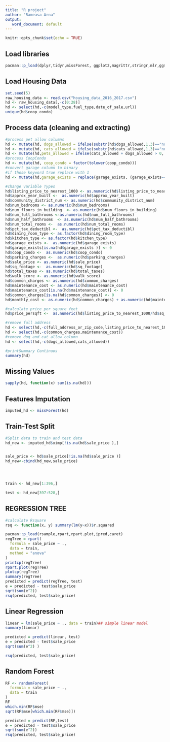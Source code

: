 ```yaml
---
title: "R project"
author: "Rameasa Arna"
output:
   word_document: default
---
```


```r
knitr::opts_chunk$set(echo = TRUE)
```

## Load libraries

```r
pacman::p_load(dplyr,tidyr,missForest, ggplot2,magrittr,stringr,mlr,ggmap)

```

## Load Housing Data

```r
set.seed(5)
raw_housing_data <- read.csv("housing_data_2016_2017.csv")
hd <- raw_housing_data[,-c(0:28)]
hd <- select(hd,-c(model_type,fuel_type,date_of_sale,url))
unique(hd$coop_condo)
```

## Process data (cleaning and extracting)

```r

#process pet allow columns
hd <- mutate(hd, dogs_allowed = ifelse(substr(hd$dogs_allowed,1,3)=="no",0,1))
hd <- mutate(hd, cats_allowed = ifelse(substr(hd$cats_allowed,1,3)=="no",0,1))
hd <- mutate(hd,pets_allowed = ifelse(cats_allowed + dogs_allowed > 0, 1, 0))
#process CoopCondo
hd <- mutate(hd, coop_condo = factor(tolower(coop_condo)))
#convert garage column to binary
#if those keyword true replace with 1
hd <- mutate(hd,garage_exists = replace(garage_exists, (garage_exists== "eys" | garage_exists== "UG" | garage_exists== "Underground" |garage_exists == "yes" | garage_exists== "Yes"),1))

```

```r


#change variable Types
hd$listing_price_to_nearest_1000 <- as.numeric(hd$listing_price_to_nearest_1000)
hd$approx_year_built <-  as.numeric(hd$approx_year_built)
hd$community_district_num <- as.numeric(hd$community_district_num)
hd$num_bedrooms <- as.numeric(hd$num_bedrooms)
hd$num_floors_in_building  <- as.numeric(hd$num_floors_in_building)
hd$num_full_bathrooms <-as.numeric(hd$num_full_bathrooms)
hd$num_half_bathrooms  <- as.numeric(hd$num_half_bathrooms)
hd$num_total_rooms <-  as.numeric(hd$num_total_rooms)
hd$pct_tax_deductibl <-  as.numeric(hd$pct_tax_deductibl)
hd$dining_room_type <- as.factor(hd$dining_room_type)
hd$kitchen_type <- as.factor(hd$kitchen_type)
hd$garage_exists <-  as.numeric(hd$garage_exists)
hd$garage_exists[is.na(hd$garage_exists )] <- 0
hd$coop_condo <-  as.numeric(hd$coop_condo)
hd$parking_charges <-  as.numeric(hd$parking_charges)
hd$sale_price <- as.numeric(hd$sale_price)
hd$sq_footage <-  as.numeric(hd$sq_footage)
hd$total_taxes <- as.numeric(hd$total_taxes)
hd$walk_score <- as.numeric(hd$walk_score)
hd$common_charges <- as.numeric(hd$common_charges)
hd$maintenance_cost <- as.numeric(hd$maintenance_cost)
hd$maintenance_cost[is.na(hd$maintenance_cost)] <- 0
hd$common_charges[is.na(hd$common_charges)] <- 0
hd$monthly_cost <- as.numeric(hd$common_charges) + as.numeric(hd$maintenance_cost)

#calculate price per square feet
hd$price_persqft <-  as.numeric(hd$listing_price_to_nearest_1000/hd$sq_footage)

#remove full address
hd <- select(hd,-c(full_address_or_zip_code,listing_price_to_nearest_1000))
hd <- select(hd,-c(common_charges,maintenance_cost))
#remove dog and cat allow column
hd <- select(hd,-c(dogs_allowed,cats_allowed))

#printSummary Continuos
summary(hd)

```
## Missing Values
```r
sapply(hd, function(x) sum(is.na(hd)))

```

## Features Imputation

```r
imputed_hd <- missForest(hd)

```


## Train-Test Split 

```r
#Split data to train and test data
hd_new <- imputed_hd$ximp[!is.na(hd$sale_price ),]


sale_price <- hd$sale_price[!is.na(hd$sale_price )]
hd_new<-cbind(hd_new,sale_price)




train <- hd_new[1:396,]

test <- hd_new[397:528,]

```


## REGRESSION TREE

```r

#calculate Rsquare
rsq <- function(x, y) summary(lm(y~x))$r.squared

pacman::p_load(rsample,rpart,rpart.plot,ipred,caret)
regTree = rpart(
  formula = sale_price ~ .,
  data = train,
  method = "anova"
)
printcp(regTree)
rpart.plot(regTree)
plotcp(regTree)
summary(regTree)
predicted = predict(regTree, test)
e = predicted - test$sale_price
sqrt(sum(e^2))
rsq(predicted, test$sale_price)
```
## Linear Regression

```r


linear = lm(sale_price ~ ., data = train)## simple linear model
summary(linear)

predicted = predict(linear, test)
e = predicted - test$sale_price
sqrt(sum(e^2) )

rsq(predicted, test$sale_price)
```

## Random Forest 

```r
RF <- randomForest(
  formula = sale_price ~ .,
  data = train
)
RF
which.min(RF$mse)
sqrt(RF$mse[which.min(RF$mse)])

predicted = predict(RF,test)
e = predicted - test$sale_price
sqrt(sum(e^2))
rsq(predicted, test$sale_price)
```




